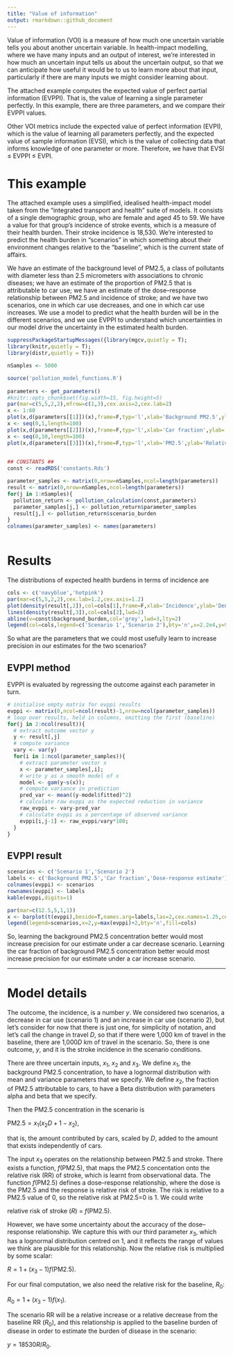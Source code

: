 ```yaml
---
title: "Value of information"
output: rmarkdown::github_document
---
```



Value of information (VOI) is a measure of how much one uncertain variable tells you about another uncertain variable. In health-impact modelling, where we have many inputs and an output of interest, we're interested in how much an uncertain input tells us about the uncertain output, so that we can anticipate how useful it would be to us to learn more about that input, particularly if there are many inputs we might consider learning about.

The attached example computes the expected value of perfect partial information (EVPPI). That is, the value of learning a single parameter perfectly. In this example, there are three parameters, and we compare their EVPPI values.

Other VOI metrics include the expected value of perfect information (EVPI), which is the value of learning all parameters perfectly, and the expected value of sample information (EVSI), which is the value of collecting data that informs knowledge of one parameter or more. Therefore, we have that EVSI &le; EVPPI &le; EVPI.

# This example

The attached example uses a simplified, idealised health-impact model taken from the "integrated transport and health" suite of models. It consists of a single demographic group, who are female and aged 45 to 59. We have a value for that group's incidence of stroke events, which is a measure of their health burden. Their stroke incidence is 18,530. We're interested to predict the health burden in "scenarios" in which something about their environment changes relative to the "baseline", which is the current state of affairs.

We have an estimate of the background level of PM2.5, a class of pollutants with diameter less than 2.5 micrometers with associations to chronic diseases; we have an estimate of the proportion of PM2.5 that is attributable to car use; we have an estimate of the dose--response relationship between PM2.5 and incidence of stroke; and we have two scenarios, one in which car use decreases, and one in which car use increases. We use a model to predict what the health burden will be in the different scenarios, and we use EVPPI to understand which uncertainties in our model drive the uncertainty in the estimated health burden.


```r
suppressPackageStartupMessages({library(mgcv,quietly = T);
library(knitr,quietly = T);
library(distr,quietly = T)})

nSamples <- 5000
```

```r
source('pollution_model_functions.R')
  
parameters <- get_parameters()
#knitr::opts_chunk$set(fig.width=15, fig.height=5) 
par(mar=c(5,5,2,2),mfrow=c(1,3),cex.axis=2,cex.lab=2)
x <- 1:60
plot(x,d(parameters[[1]])(x),frame=F,typ='l',xlab='Background PM2.5',ylab='Density',lwd=2,lty=1,col='navyblue')
x <- seq(0,1,length=100)
plot(x,d(parameters[[2]])(x),frame=F,typ='l',xlab='Car fraction',ylab='Density',lwd=2,lty=1,col='navyblue')
x <- seq(0,10,length=100)
plot(x,d(parameters[[3]])(x),frame=F,typ='l',xlab='PM2.5',ylab='Relative risk',lwd=2,lty=1,col='navyblue')
  
```


```r
  
## CONSTANTS ##
const <- readRDS('constants.Rds')

parameter_samples <- matrix(0,nrow=nSamples,ncol=length(parameters))
result <- matrix(0,nrow=nSamples,ncol=length(parameters))
for(j in 1:nSamples){
  pollution_return <- pollution_calculation(const,parameters)
  parameter_samples[j,] <- pollution_return$parameter_samples
  result[j,] <- pollution_return$scenario_burden
}
colnames(parameter_samples) <- names(parameters)
  
```

# Results

The distributions of expected health burdens in terms of incidence are

```r
cols <- c('navyblue','hotpink')
par(mar=c(5,5,2,2),cex.lab=1.2,cex.axis=1.2)
plot(density(result[,2]),col=cols[1],frame=F,xlab='Incidence',ylab='Density',main='',lwd=2,xlim=range(result))
lines(density(result[,3]),col=cols[2],lwd=2)
abline(v=const$background_burden,col='grey',lwd=3,lty=2)
legend(col=cols,legend=c('Scenario 1','Scenario 2'),bty='n',x=2.2e4,y=9e-4,lwd=2)

```

So what are the parameters that we could most usefully learn to increase precision in our estimates for the two scenarios?


## EVPPI method

EVPPI is evaluated by regressing the outcome against each parameter in turn. 

```r
# initialise empty matrix for evppi results
evppi <- matrix(0,ncol=ncol(result)-1,nrow=ncol(parameter_samples))
# loop over results, held in columns, omitting the first (baseline)
for(j in 2:ncol(result)){
  # extract outcome vector y
  y <- result[,j]
  # compute variance
  vary <- var(y)
  for(i in 1:ncol(parameter_samples)){
    # extract parameter vector x
    x <- parameter_samples[,i];
    # write y as a smooth model of x
    model <- gam(y~s(x)); 
    # compute variance in prediction
    pred_var <- mean((y-model$fitted)^2)
    # calculate raw evppi as the expected reduction in variance
    raw_evppi <- vary-pred_var
    # calculate evppi as a percentage of observed variance
    evppi[i,j-1] <- raw_evppi/vary*100;
  }
}
```

## EVPPI result
```r
scenarios <- c('Scenario 1','Scenario 2')
labels <- c('Background PM2.5','Car fraction','Dose-response estimate')
colnames(evppi) <- scenarios
rownames(evppi) <- labels
kable(evppi,digits=1)
```

```r
par(mar=c(12.5,5,1,1))
x <- barplot(t(evppi),beside=T,names.arg=labels,las=2,cex.names=1.25,cex.lab=1.25,cex.axis=1.25,col=cols,ylab='EVPPI, % of Var(incidence)')
legend(legend=scenarios,x=2,y=max(evppi)+2,bty='n',fill=cols)
```

So, learning the background PM2.5 concentration better would most increase precision for our estimate under a car decrease scenario. Learning the car fraction of background PM2.5 concentration better would most increase precision for our estimate under a car increase scenario.

******

# Model details

The outcome, the incidence, is a number $y$. We considered two scenarios, a decrease in car use (scenario 1) and an increase in car use (scenario 2), but let's consider for now that there is just one, for simplicity of notation, and let's call the change in travel $D$, so that if there were 1,000 km of travel in the baseline, there are 1,000$D$ km of travel in the scenario. So, there is one outcome, $y$, and it is the stroke incidence in the scenario conditions.

There are three uncertain inputs, $x_1$, $x_2$ and $x_3$. We define $x_1$, the background PM2.5 concentration, to have a lognormal distribution with mean and variance parameters that we specify. We define $x_2$, the fraction of PM2.5 attributable to cars, to have a Beta distribution with parameters alpha and beta that we specify. 

Then the PM2.5 concentration in the scenario is 

$\text{PM}2.5 = x_1 ( x_2D + 1 - x_2)$,

that is, the amount contributed by cars, scaled by $D$, added to the amount that exists independently of cars.

The input $x_3$ operates on the relationship between PM2.5 and stroke. There exists a function, $f(\text{PM}2.5)$, that maps the PM2.5 concentation onto the relative risk (RR) of stroke, which is learnt from observational data. The function $f(\text{PM}2.5)$ defines a dose--response relationship, where the dose is the PM2.5 and the response is relative risk of stroke. The risk is relative to a PM2.5 value of 0, so the relative risk at PM2.5=0 is 1. We could write

relative risk of stroke ($R$) = $f(\text{PM}2.5)$.

However, we have some uncertainty about the accuracy of the dose--response relationship. We capture this with our third parameter $x_3$, which has a lognormal distribution centred on 1, and it reflects the range of values we think are plausible for this relationship. Now the relative risk is multiplied by some scalar:

$R = 1 + (x_3-1)f(\text{PM}2.5)$.

For our final computation, we also need the relative risk for the baseline, $R_0$:

$R_0 = 1 + (x_3-1)f(x_1)$.

The scenario RR will be a relative increase or a relative decrease from the baseline RR ($R_0$), and this relationship is applied to the baseline burden of disease in order to estimate the burden of disease in the scenario:

$y=18530{R}/{R_0}$.





